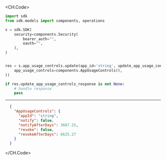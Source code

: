 
<CH.Code>
```python Update.py
import sdk
from sdk.models import components, operations

s = sdk.SDK(
    security=components.Security(
        bearer_auth="",
        oauth="",
    ),
)


res = s.app_usage_controls.update(app_id='string', update_app_usage_controls_request=components.UpdateAppUsageControlsRequest(
    app_usage_controls=components.AppUsageControls(),
))

if res.update_app_usage_controls_response is not None:
    # handle response
    pass
```
---

```json Example Response
  {
    "AppUsageControls": {
      "appId": "string",
      "notify": false,
      "notifyAfterDays": 3687.25,
      "revoke": false,
      "revokeAfterDays": 6625.27
    }
  }
```
</CH.Code>
